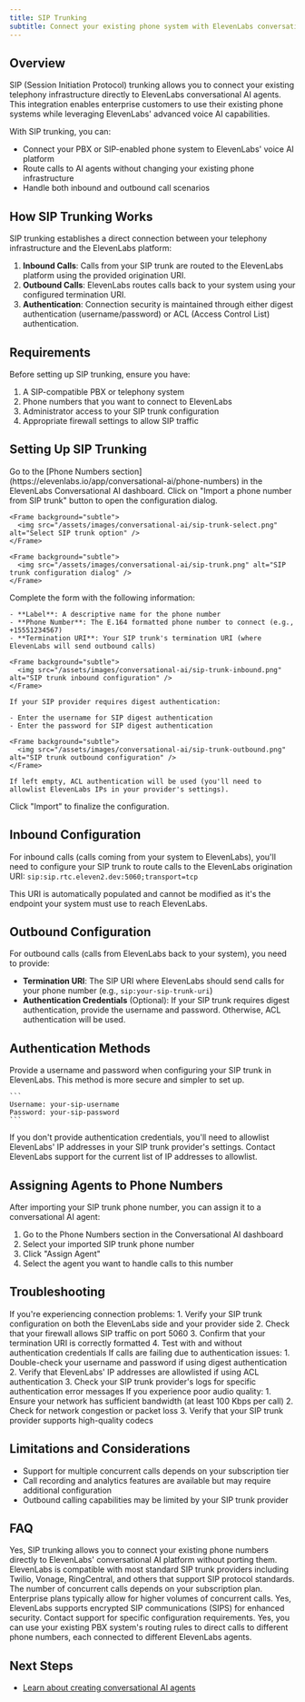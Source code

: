 ```yaml
---
title: SIP Trunking
subtitle: Connect your existing phone system with ElevenLabs conversational AI agents using SIP trunking
---
```


## Overview

SIP (Session Initiation Protocol) trunking allows you to connect your existing telephony infrastructure directly to ElevenLabs conversational AI agents.
This integration enables enterprise customers to use their existing phone systems while leveraging ElevenLabs' advanced voice AI capabilities.

With SIP trunking, you can:

- Connect your PBX or SIP-enabled phone system to ElevenLabs' voice AI platform
- Route calls to AI agents without changing your existing phone infrastructure
- Handle both inbound and outbound call scenarios

## How SIP Trunking Works

SIP trunking establishes a direct connection between your telephony infrastructure and the ElevenLabs platform:

1. **Inbound Calls**: Calls from your SIP trunk are routed to the ElevenLabs platform using the provided origination URI.
2. **Outbound Calls**: ElevenLabs routes calls back to your system using your configured termination URI.
3. **Authentication**: Connection security is maintained through either digest authentication (username/password) or ACL (Access Control List) authentication.

## Requirements

Before setting up SIP trunking, ensure you have:

1. A SIP-compatible PBX or telephony system
2. Phone numbers that you want to connect to ElevenLabs
3. Administrator access to your SIP trunk configuration
4. Appropriate firewall settings to allow SIP traffic

## Setting Up SIP Trunking

<Steps>
  <Step title="Navigate to Phone Numbers">
    Go to the [Phone Numbers section](https://elevenlabs.io/app/conversational-ai/phone-numbers) in the ElevenLabs Conversational AI dashboard.
  </Step>
  <Step title="Import SIP Trunk">
    Click on "Import a phone number from SIP trunk" button to open the configuration dialog.

    <Frame background="subtle">
      <img src="/assets/images/conversational-ai/sip-trunk-select.png" alt="Select SIP trunk option" />
    </Frame>

    <Frame background="subtle">
      <img src="/assets/images/conversational-ai/sip-trunk.png" alt="SIP trunk configuration dialog" />
    </Frame>

  </Step>
  <Step title="Enter Configuration Details">
    Complete the form with the following information:

    - **Label**: A descriptive name for the phone number
    - **Phone Number**: The E.164 formatted phone number to connect (e.g., +15551234567)
    - **Termination URI**: Your SIP trunk's termination URI (where ElevenLabs will send outbound calls)

    <Frame background="subtle">
      <img src="/assets/images/conversational-ai/sip-trunk-inbound.png" alt="SIP trunk inbound configuration" />
    </Frame>

  </Step>
  <Step title="Configure Authentication (Optional)">

    If your SIP provider requires digest authentication:

    - Enter the username for SIP digest authentication
    - Enter the password for SIP digest authentication

    <Frame background="subtle">
      <img src="/assets/images/conversational-ai/sip-trunk-outbound.png" alt="SIP trunk outbound configuration" />
    </Frame>

    If left empty, ACL authentication will be used (you'll need to allowlist ElevenLabs IPs in your provider's settings).

  </Step>
  <Step title="Complete Setup">
    Click "Import" to finalize the configuration.
  </Step>
</Steps>

## Inbound Configuration

For inbound calls (calls coming from your system to ElevenLabs), you'll need to configure your SIP trunk to route calls to the ElevenLabs origination URI:
`sip:sip.rtc.eleven2.dev:5060;transport=tcp`

This URI is automatically populated and cannot be modified as it's the endpoint your system must use to reach ElevenLabs.

## Outbound Configuration

For outbound calls (calls from ElevenLabs back to your system), you need to provide:

- **Termination URI**: The SIP URI where ElevenLabs should send calls for your phone number (e.g., `sip:your-sip-trunk-uri`)
- **Authentication Credentials** (Optional): If your SIP trunk requires digest authentication, provide the username and password. Otherwise, ACL authentication will be used.

## Authentication Methods

<Tabs>
  <Tab title="Digest Authentication">
    Provide a username and password when configuring your SIP trunk in ElevenLabs. This method is
    more secure and simpler to set up.

    ```
    Username: your-sip-username
    Password: your-sip-password
    ```

  </Tab>
  <Tab title="ACL Authentication">
    If you don't provide authentication credentials, you'll need to allowlist ElevenLabs' IP
    addresses in your SIP trunk provider's settings. Contact ElevenLabs support for the current list
    of IP addresses to allowlist.
  </Tab>
</Tabs>

## Assigning Agents to Phone Numbers

After importing your SIP trunk phone number, you can assign it to a conversational AI agent:

1. Go to the Phone Numbers section in the Conversational AI dashboard
2. Select your imported SIP trunk phone number
3. Click "Assign Agent"
4. Select the agent you want to handle calls to this number

## Troubleshooting

<AccordionGroup>

  <Accordion title="Connection Issues">
    If you're experiencing connection problems:
    1. Verify your SIP trunk configuration on both the ElevenLabs side and your provider side
    2. Check that your firewall allows SIP traffic on port 5060
    3. Confirm that your termination URI is correctly formatted
    4. Test with and without authentication credentials
  </Accordion>
  <Accordion title="Authentication Failures">
    If calls are failing due to authentication issues: 
    1. Double-check your username and password if using digest authentication 
    2. Verify that ElevenLabs' IP addresses are allowlisted if using ACL authentication 
    3. Check your SIP trunk provider's logs for specific authentication error messages
  </Accordion>
  <Accordion title="Audio Quality Issues">
    If you experience poor audio quality: 
    1. Ensure your network has sufficient bandwidth (at least 100 Kbps per call) 
    2. Check for network congestion or packet loss
    3. Verify that your SIP trunk provider supports high-quality codecs
  </Accordion>
  
</AccordionGroup>

## Limitations and Considerations

- Support for multiple concurrent calls depends on your subscription tier
- Call recording and analytics features are available but may require additional configuration
- Outbound calling capabilities may be limited by your SIP trunk provider

## FAQ

<AccordionGroup>
  <Accordion title="Can I use my existing phone numbers with ElevenLabs?">
    Yes, SIP trunking allows you to connect your existing phone numbers directly to ElevenLabs'
    conversational AI platform without porting them.
  </Accordion>

<Accordion title="What SIP trunk providers are compatible with ElevenLabs?">
  ElevenLabs is compatible with most standard SIP trunk providers including Twilio, Vonage,
  RingCentral, and others that support SIP protocol standards.
</Accordion>

<Accordion title="How many concurrent calls are supported?">
  The number of concurrent calls depends on your subscription plan. Enterprise plans typically allow
  for higher volumes of concurrent calls.
</Accordion>

<Accordion title="Is call encryption supported?">
  Yes, ElevenLabs supports encrypted SIP communications (SIPS) for enhanced security. Contact
  support for specific configuration requirements.
</Accordion>

  <Accordion title="Can I route calls conditionally to different agents?">
    Yes, you can use your existing PBX system's routing rules to direct calls to different phone
    numbers, each connected to different ElevenLabs agents.
  </Accordion>
</AccordionGroup>

## Next Steps

- [Learn about creating conversational AI agents](/docs/conversational-ai/quickstart)
